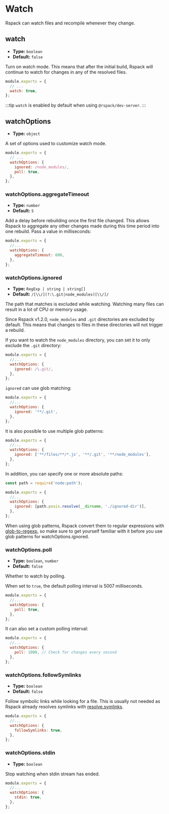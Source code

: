 
<WebpackLicense from="https://webpack.js.org/configuration/watch" />

# Watch

Rspack can watch files and recompile whenever they change.

## watch

- **Type:** `boolean`
- **Default:** `false`

Turn on watch mode. This means that after the initial build, Rspack will continue to watch for changes in any of the resolved files.

```js title=rspack.config.js
module.exports = {
  // ...
  watch: true,
};
```

:::tip
`watch` is enabled by default when using `@rspack/dev-server`.
:::

## watchOptions

- **Type:** `object`

A set of options used to customize watch mode.

```js title=rspack.config.js
module.exports = {
  // ...
  watchOptions: {
    ignored: /node_modules/,
    poll: true,
  },
};
```

### watchOptions.aggregateTimeout

- **Type:** `number`
- **Default:** `5`

Add a delay before rebuilding once the first file changed. This allows Rspack to aggregate any other changes made during this time period into one rebuild. Pass a value in milliseconds:

```js title=rspack.config.js
module.exports = {
  //...
  watchOptions: {
    aggregateTimeout: 600,
  },
};
```

### watchOptions.ignored

- **Type:** `RegExp | string | string[]`
- **Default:** `/[\\/](?:\.git|node_modules)[\\/]/`

The path that matches is excluded while watching. Watching many files can result in a lot of CPU or memory usage.

Since Rspack v1.2.0, `node_modules` and `.git` directories are excluded by default. This means that changes to files in these directories will not trigger a rebuild.

If you want to watch the `node_modules` directory, you can set it to only exclude the `.git` directory:

```js title=rspack.config.js
module.exports = {
  //...
  watchOptions: {
    ignored: /\.git/,
  },
};
```

`ignored` can use glob matching:

```js title=rspack.config.js
module.exports = {
  //...
  watchOptions: {
    ignored: '**/.git',
  },
};
```

It is also possible to use multiple glob patterns:

```js title=rspack.config.js
module.exports = {
  //...
  watchOptions: {
    ignored: ['**/files/**/*.js', '**/.git', '**/node_modules'],
  },
};
```

In addition, you can specify one or more absolute paths:

```js title=rspack.config.js
const path = require('node:path');

module.exports = {
  //...
  watchOptions: {
    ignored: [path.posix.resolve(__dirname, './ignored-dir')],
  },
};
```

When using glob patterns, Rspack convert them to regular expressions with [glob-to-regexp](https://github.com/fitzgen/glob-to-regexp), so make sure to get yourself familiar with it before you use glob patterns for watchOptions.ignored.

### watchOptions.poll

- **Type:** `boolean`, `number`
- **Default:** `false`

Whether to watch by polling.

When set to `true`, the default polling interval is 5007 milliseconds.

```js title=rspack.config.js
module.exports = {
  //...
  watchOptions: {
    poll: true,
  },
};
```

It can also set a custom polling interval:

```js title=rspack.config.js
module.exports = {
  //...
  watchOptions: {
    poll: 1000, // Check for changes every second
  },
};
```

### watchOptions.followSymlinks

- **Type:** `boolean`
- **Default:** `false`

Follow symbolic links while looking for a file. This is usually not needed as Rspack already resolves symlinks with [resolve.symlinks](/config/resolve#resolvesymlinks).

```js title=rspack.config.js
module.exports = {
  //...
  watchOptions: {
    followSymlinks: true,
  },
};
```

### watchOptions.stdin

- **Type:** `boolean`

Stop watching when stdin stream has ended.

```js title=rspack.config.js
module.exports = {
  //...
  watchOptions: {
    stdin: true,
  },
};
```
